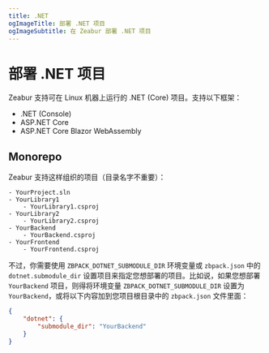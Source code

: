 ```yaml
---
title: .NET
ogImageTitle: 部署 .NET 项目
ogImageSubtitle: 在 Zeabur 部署 .NET 项目
---
```


# 部署 .NET 项目

Zeabur 支持可在 Linux 机器上运行的 .NET (Core) 项目。支持以下框架：

- .NET (Console)
- ASP.NET Core
- ASP.NET Core Blazor WebAssembly

## Monorepo

Zeabur 支持这样组织的项目（目录名字不重要）：

```plain
- YourProject.sln
- YourLibrary1
    - YourLibrary1.csproj
- YourLibrary2
    - YourLibrary2.csproj
- YourBackend
    - YourBackend.csproj
- YourFrontend
    - YourFrontend.csproj
```

不过，你需要使用 `ZBPACK_DOTNET_SUBMODULE_DIR` 环境变量或 `zbpack.json` 中的 `dotnet.submodule_dir` 设置项目来指定您想部署的项目。比如说，如果您想部署 `YourBackend` 项目，则得将环境变量 `ZBPACK_DOTNET_SUBMODULE_DIR` 设置为 `YourBackend`，或将以下内容加到您项目根目录中的 `zbpack.json` 文件里面：

```json
{
    "dotnet": {
        "submodule_dir": "YourBackend"
    }
}
```
